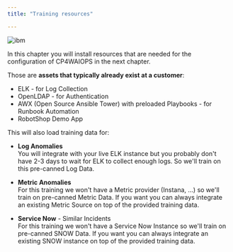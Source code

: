 ```yaml
---
title: "Training resources"

---
```




![ibm](./../images/ibm/1_CXk3Ocs_Gizl684EP5YC7Q.png)


In this chapter you will install resources that are needed for the configuration of CP4WAIOPS in the next chapter.

Those are **assets that typically already exist at a customer**:

* ELK - for Log Collection
* OpenLDAP - for Authentication
* AWX (Open Source Ansible Tower) with preloaded Playbooks - for Runbook Automation
* RobotShop Demo App

This will also load training data for:

* **Log Anomalies**\
	You will integrate with your live ELK instance but you probably don't have 2-3 days to wait for ELK to collect enough logs.
	So we'll train on this pre-canned Log Data.
	
* **Metric Anomalies**\
	For this training we won't have a Metric provider (Instana, ...) so we'll train on pre-canned Metric Data.
	If you want you can always integrate an existing Metric Source on top of the provided training data.
	
* **Service Now** - Similar Incidents\
	For this training we won't have a Service Now Instance so we'll train on pre-canned SNOW Data.
	If you want you can always integrate an existing SNOW instance on top of the provided training data.
	